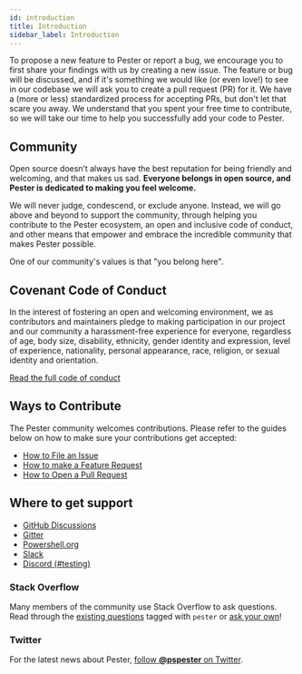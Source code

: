 ```yaml
---
id: introduction
title: Introduction
sidebar_label: Introduction
---
```


To propose a new feature to Pester or report a bug, we encourage you to first share your findings
with us by creating a new issue. The feature or bug will be discussed, and if it's something we would
like (or even love!) to see in our codebase we will ask you to create a pull request (PR) for it. We
have a (more or less) standardized process for accepting PRs, but don't let that scare you away. We
understand that you spent your free time to contribute, so we will take our time to help you
successfully add your code to Pester.

## Community

Open source doesn’t always have the best reputation for being friendly and welcoming, and that makes
us sad. **Everyone belongs in open source, and Pester is dedicated to making you feel welcome.**

We will never judge, condescend, or exclude anyone. Instead, we will go above and beyond to support
the community, through helping you contribute to the Pester ecosystem, an open and inclusive code
of conduct, and other means that empower and embrace the incredible community that makes Pester possible.

One of our community's values is that "you belong here".

## Covenant Code of Conduct

In the interest of fostering an open and welcoming environment, we as
contributors and maintainers pledge to making participation in our project and
our community a harassment-free experience for everyone, regardless of age, body
size, disability, ethnicity, gender identity and expression, level of
experience, nationality, personal appearance, race, religion, or sexual identity
and orientation.

[Read the full code of conduct](https://github.com/pester/Pester/blob/main/CODE_OF_CONDUCT.md)

## Ways to Contribute

The Pester community welcomes contributions. Please refer to the guides below on how to make sure your contributions get accepted:

- [How to File an Issue](./reporting-issues)
- [How to make a Feature Request](./feature-requests)
- [How to Open a Pull Request](./pull-requests)

## Where to get support

- [GitHub Discussions](https://github.com/pester/Pester/discussions)
- [Gitter](https://gitter.im/pester/Pester)
- [Powershell.org](https://forums.powershell.org/c/pester)
- [Slack](https://powershell.slack.com/messages/C03QKTUCS)
- [Discord (#testing)](https://discord.gg/powershell)

### Stack Overflow

Many members of the community use Stack Overflow to ask questions. Read through
the [existing questions](http://stackoverflow.com/questions/tagged/pester)
tagged with `pester` or
[ask your own](http://stackoverflow.com/questions/ask?tags=pester)!

### Twitter

For the latest news about Pester,
[follow **@pspester** on Twitter](https://twitter.com/pspester).
